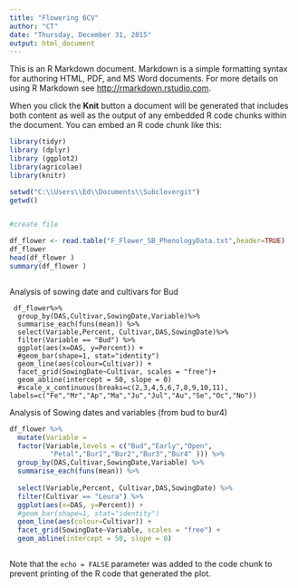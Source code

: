 ```yaml
---
title: "Flowering 6CV"
author: "CT"
date: "Thursday, December 31, 2015"
output: html_document
---
```


This is an R Markdown document. Markdown is a simple formatting syntax for authoring HTML, PDF, and MS Word documents. For more details on using R Markdown see <http://rmarkdown.rstudio.com>.

When you click the **Knit** button a document will be generated that includes both content as well as the output of any embedded R code chunks within the document. You can embed an R code chunk like this:

```r
library(tidyr)
library (dplyr)
library (ggplot2)
library(agricolae)
library(knitr)
```



```r
setwd("C:\\Users\\Ed\\Documents\\Subclovergit")
getwd()


#create file

df_flower <- read.table("F_Flower_SB_PhenologyData.txt",header=TRUE)
df_flower 
head(df_flower )
summary(df_flower )



```

Analysis of sowing date and cultivars for Bud

```rGraphBoxPlotBud

 df_flower%>%
  group_by(DAS,Cultivar,SowingDate,Variable)%>%
  summarise_each(funs(mean)) %>%
  select(Variable,Percent, Cultivar,DAS,SowingDate)%>%
  filter(Variable == "Bud") %>%
  ggplot(aes(x=DAS, y=Percent)) + 
  #geom_bar(shape=1, stat="identity")
  geom_line(aes(colour=Cultivar)) +
  facet_grid(SowingDate~Cultivar, scales = "free")+
  geom_abline(intercept = 50, slope = 0)
  #scale_x_continuous(breaks=c(2,3,4,5,6,7,8,9,10,11), labels=c("Fe","Mr","Ap","Ma","Ju","Jul","Au","Se","Oc","No"))
```


Analysis of Sowing dates and variables (from bud to bur4)

```r
df_flower %>%
  mutate(Variable = 
  factor(Variable,levels = c("Bud","Early","Open",
          "Petal","Bur1","Bur2","Bur3","Bur4" ))) %>%
  group_by(DAS,Cultivar,SowingDate,Variable) %>%
  summarise_each(funs(mean)) %>%
  
  select(Variable,Percent, Cultivar,DAS,SowingDate) %>%
  filter(Cultivar == "Leura") %>%
  ggplot(aes(x=DAS, y=Percent)) + 
  #geom_bar(shape=1, stat="identity")
  geom_line(aes(colour=Cultivar)) +
  facet_grid(SowingDate~Variable, scales = "free") +
  geom_abline(intercept = 50, slope = 0)



```

Note that the `echo = FALSE` parameter was added to the code chunk to prevent printing of the R code that generated the plot.



